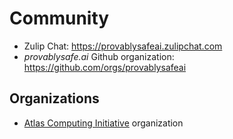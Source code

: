 # Community

- Zulip Chat: https://provablysafeai.zulipchat.com
- *provablysafe.ai* Github organization: https://github.com/orgs/provablysafeai

## Organizations
- [Atlas Computing Initiative](https://atlascomputing.org/) organization